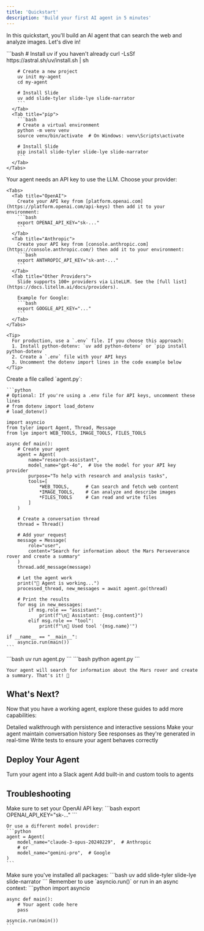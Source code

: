 ```yaml
---
title: 'Quickstart'
description: 'Build your first AI agent in 5 minutes'
---
```


In this quickstart, you'll build an AI agent that can search the web and analyze images. Let's dive in!

<Steps>
  <Step title="Install Slide">
    <Tabs>
      <Tab title="uv (Recommended)">
        ```bash
        # Install uv if you haven't already
        curl -LsSf https://astral.sh/uv/install.sh | sh

        # Create a new project
        uv init my-agent
        cd my-agent

        # Install Slide
        uv add slide-tyler slide-lye slide-narrator
        ```
      </Tab>
      <Tab title="pip">
        ```bash
        # Create a virtual environment
        python -m venv venv
        source venv/bin/activate  # On Windows: venv\Scripts\activate

        # Install Slide
        pip install slide-tyler slide-lye slide-narrator
        ```
      </Tab>
    </Tabs>
  </Step>
  
  <Step title="Set Up Your API Key">
    Your agent needs an API key to use the LLM. Choose your provider:

    <Tabs>
      <Tab title="OpenAI">
        Create your API key from [platform.openai.com](https://platform.openai.com/api-keys) then add it to your environment:
        ```bash
        export OPENAI_API_KEY="sk-..."
        ```
      </Tab>
      <Tab title="Anthropic">
        Create your API key from [console.anthropic.com](https://console.anthropic.com/) then add it to your environment:
        ```bash
        export ANTHROPIC_API_KEY="sk-ant-..."
        ```
      </Tab>
      <Tab title="Other Providers">
        Slide supports 100+ providers via LiteLLM. See the [full list](https://docs.litellm.ai/docs/providers).
        
        Example for Google:
        ```bash
        export GOOGLE_API_KEY="..."
        ```
      </Tab>
    </Tabs>

    <Tip>
      For production, use a `.env` file. If you choose this approach:
      1. Install python-dotenv: `uv add python-dotenv` or `pip install python-dotenv`
      2. Create a `.env` file with your API keys
      3. Uncomment the dotenv import lines in the code example below
    </Tip>
  </Step>
  
  <Step title="Create Your Agent">
    Create a file called `agent.py`:

    ```python
    # Optional: If you're using a .env file for API keys, uncomment these lines
    # from dotenv import load_dotenv
    # load_dotenv()

    import asyncio
    from tyler import Agent, Thread, Message
    from lye import WEB_TOOLS, IMAGE_TOOLS, FILES_TOOLS

    async def main():
        # Create your agent
        agent = Agent(
            name="research-assistant",
            model_name="gpt-4o",  # Use the model for your API key provider
            purpose="To help with research and analysis tasks",
            tools=[
                *WEB_TOOLS,      # Can search and fetch web content
                *IMAGE_TOOLS,    # Can analyze and describe images
                *FILES_TOOLS     # Can read and write files
            ]
        )

        # Create a conversation thread
        thread = Thread()
        
        # Add your request
        message = Message(
            role="user",
            content="Search for information about the Mars Perseverance rover and create a summary"
        )
        thread.add_message(message)
        
        # Let the agent work
        print("🤖 Agent is working...")
        processed_thread, new_messages = await agent.go(thread)
        
        # Print the results
        for msg in new_messages:
            if msg.role == "assistant":
                print(f"\n💬 Assistant: {msg.content}")
            elif msg.role == "tool":
                print(f"\n🔧 Used tool '{msg.name}'")

    if __name__ == "__main__":
        asyncio.run(main())
    ```
  </Step>
  
  <Step title="Run Your Agent">
    <Tabs>
      <Tab title="uv">
        ```bash
        uv run agent.py
        ```
      </Tab>
      <Tab title="python">
        ```bash
        python agent.py
        ```
      </Tab>
    </Tabs>

    Your agent will search for information about the Mars rover and create a summary. That's it! 🎉
  </Step>
</Steps>

## What's Next?

Now that you have a working agent, explore these guides to add more capabilities:

<CardGroup cols={2}>
  <Card
    title="Your First Agent"
    icon="sparkles"
    href="/guides/your-first-agent"
  >
    Detailed walkthrough with persistence and interactive sessions
  </Card>
  <Card
    title="Conversation Persistence"
    icon="database"
    href="/guides/conversation-persistence"
  >
    Make your agent maintain conversation history
  </Card>
  <Card
    title="Streaming Responses"
    icon="stream"
    href="/guides/streaming-responses"
  >
    See responses as they're generated in real-time
  </Card>
  <Card
    title="Testing Agents"
    icon="vial"
    href="/guides/testing-agents"
  >
    Write tests to ensure your agent behaves correctly
  </Card>
</CardGroup>

## Deploy Your Agent

<CardGroup cols={2}>
  <Card
    title="Deploy to Slack"
    icon="slack"
    href="/apps/slack-agent"
  >
    Turn your agent into a Slack agent
  </Card>
  <Card
    title="Adding Tools"
    icon="wrench"
    href="/guides/adding-tools"
  >
    Add built-in and custom tools to agents
  </Card>
</CardGroup>

## Troubleshooting

<AccordionGroup>
  <Accordion title="API Key Errors">
    Make sure to set your OpenAI API key:
    ```bash
    export OPENAI_API_KEY="sk-..."
    ```
    
    Or use a different model provider:
    ```python
    agent = Agent(
        model_name="claude-3-opus-20240229",  # Anthropic
        # or
        model_name="gemini-pro",  # Google
    )
    ```
  </Accordion>
  
  <Accordion title="Import Errors">
    Make sure you've installed all packages:
    ```bash
    uv add slide-tyler slide-lye slide-narrator
    ```
  </Accordion>
  
  <Accordion title="Async Errors">
    Remember to use `asyncio.run()` or run in an async context:
    ```python
    import asyncio
    
    async def main():
        # Your agent code here
        pass
    
    asyncio.run(main())
    ```
  </Accordion>
</AccordionGroup> 